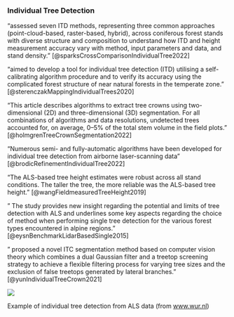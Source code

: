 
### Individual Tree Detection

"assessed seven ITD methods, representing three common approaches (point-cloud-based, raster-based, hybrid), across coniferous forest stands with diverse structure and composition to understand how ITD and height measurement accuracy vary with method, input parameters and data, and stand density." [@sparksCrossComparisonIndividualTree2022]

"aimed to develop a tool for individual tree detection (ITD) utilising a self-calibrating algorithm procedure and to verify its accuracy using the complicated forest structure of near natural forests in the temperate zone." [@sterenczakMappingIndividualTrees2020]

"This article describes algorithms to extract tree crowns using two-dimensional (2D) and three-dimensional (3D) segmentation. For all combinations of algorithms and data resolutions, undetected trees accounted for, on average, 0–5% of the total stem volume in the field plots." [@holmgrenTreeCrownSegmentation2022]

"Numerous semi- and fully-automatic algorithms have been developed for individual tree detection from airborne laser-scanning data" [@brodicRefinementIndividualTree2022] 

"The ALS-based tree height estimates were robust across all stand conditions. The taller the tree, the more reliable was the ALS-based tree height." [@wangFieldmeasuredTreeHeight2019]

" The study provides new insight regarding the potential and limits of tree detection with ALS and underlines some key aspects regarding the choice of method when performing single tree detection for the various forest types encountered in alpine regions." [@eysnBenchmarkLidarBasedSingle2015]

" proposed a novel ITC segmentation method based on computer vision theory which combines a dual Gaussian filter and a treetop screening strategy to achieve a flexible filtering process for varying tree sizes and the exclusion of false treetops generated by lateral branches." [@yunIndividualTreeCrown2021]

::: {#fig-itd}
![](https://www.wur.nl/upload_mm/7/b/4/40eea042-6806-4bd0-956d-b3650e1139f1_Thesis_Thijs_Koop_61d3acb1_750x400.png)

Example of individual tree detection from ALS data (from [www.wur.nl](https://www.wur.nl/en/show/Counting-trees-in-Dutch-forests-Using-AHN-LiDAR-data-for-National-Forest-Inventory-1.html))
:::